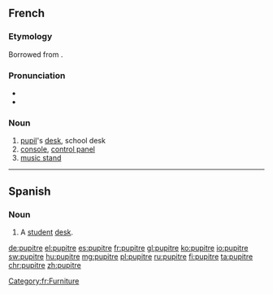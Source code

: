 ==French==

===Etymology===
Borrowed from {{etyl|la|fr}} {{term|pulpitum|lang=la}}.

===Pronunciation===
* {{audio|Fr-pupitre.ogg|audio|lang=fr}}
* {{IPA|/pypitʁ/|lang=fr}}

===Noun===
{{fr-noun|m}}

# [[pupil]]'s [[desk]], school desk
# [[console]], [[control panel]]
# [[music stand]]
----
[[Category:fr:Furniture]]

==Spanish==

===Noun===
{{es-noun|m}}

# A [[student]] [[desk]].

[[de:pupitre]]
[[el:pupitre]]
[[es:pupitre]]
[[fr:pupitre]]
[[gl:pupitre]]
[[ko:pupitre]]
[[io:pupitre]]
[[sw:pupitre]]
[[hu:pupitre]]
[[mg:pupitre]]
[[pl:pupitre]]
[[ru:pupitre]]
[[fi:pupitre]]
[[ta:pupitre]]
[[chr:pupitre]]
[[zh:pupitre]]